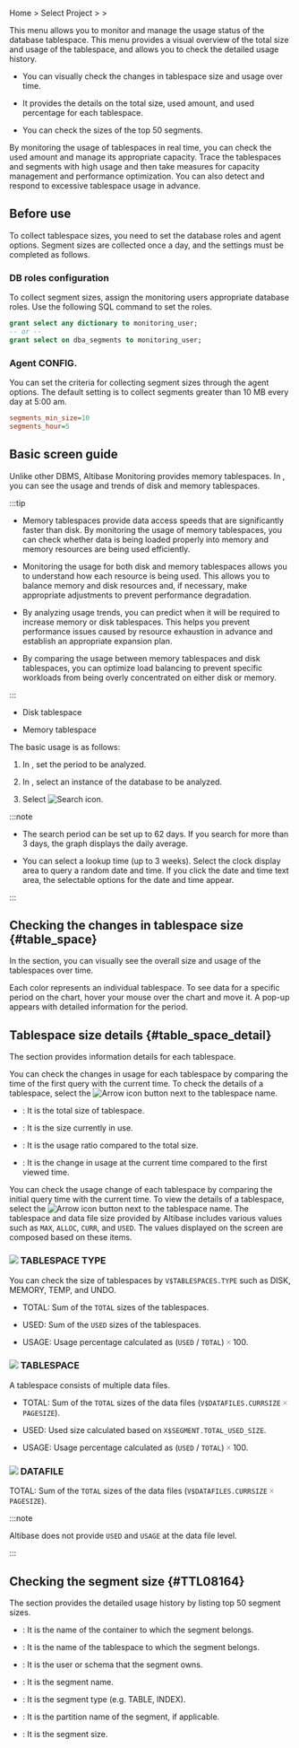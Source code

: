 Home &gt; Select Project &gt; <Cmdname sid="side_reportStat" className="uitext" /> &gt; <Cmdname sid="side_tableSpace" className="uitext" />

This menu allows you to monitor and manage the usage status of the database tablespace. This menu provides a visual overview of the total size and usage of the tablespace, and allows you to check the detailed usage history.

- You can visually check the changes in tablespace size and usage over time.

- It provides the details on the total size, used amount, and used percentage for each tablespace.

<Xclude product="altibase">

- You can check the sizes of the top 50 segments.

</Xclude>

By monitoring the usage of tablespaces in real time, you can check the used amount and manage its appropriate capacity. Trace the tablespaces and segments with high usage and then take measures for capacity management and performance optimization. You can also detect and respond to excessive tablespace usage in advance.

<Xclude product="altibase">

## Before use

To collect tablespace sizes, you need to set the database roles and agent options. Segment sizes are collected once a day, and the settings must be completed as follows.

### DB roles configuration

To collect segment sizes, assign the monitoring users appropriate database roles. Use the following SQL command to set the roles.

```sql title="SQL"
grant select any dictionary to monitoring_user;
-- or --
grant select on dba_segments to monitoring_user;
```

### Agent CONFIG.

You can set the criteria for collecting segment sizes through the agent options. The default setting is to collect segments greater than 10 MB every day at 5:00 am.

```ini title="whatap.conf"
segments_min_size=10
segments_hour=5
```

</Xclude>

## Basic screen guide

<Xclude product="altibase"><ProdImg img='db-stat-table-space.png' desc='Tablespace size' /></Xclude>

<InDoc product="altibase">

Unlike other DBMS, Altibase Monitoring provides memory tablespaces. In <Cmdname sid="side_tableSpace" className="uitext" />, you can see the usage and trends of disk and memory tablespaces.

:::tip

- Memory tablespaces provide data access speeds that are significantly faster than disk. By monitoring the usage of memory tablespaces, you can check whether data is being loaded properly into memory and memory resources are being used efficiently.

- Monitoring the usage for both disk and memory tablespaces allows you to understand how each resource is being used. This allows you to balance memory and disk resources and, if necessary, make appropriate adjustments to prevent performance degradation.

- By analyzing usage trends, you can predict when it will be required to increase memory or disk tablespaces. This helps you prevent performance issues caused by resource exhaustion in advance and establish an appropriate expansion plan.

- By comparing the usage between memory tablespaces and disk tablespaces, you can optimize load balancing to prevent specific workloads from being overly concentrated on either disk or memory.

:::

- Disk tablespace

  <ImgLang img='db-stat-table-space-disk-altibase.png' desc='Tablespace size' />

- Memory tablespace

  <ImgLang img='db-stat-table-space-mem-altibase.png' desc='Tablespace size' />

The basic usage is as follows:

</InDoc>

1. In <Cmdname sid="time" className="uitext" />, set the period to be analyzed.

2. In <Cmdname sid="instance" className="uitext" />, select an instance of the database to be analyzed.

3. Select ![Search icon](/img/ico-btn-search.png).

:::note

- The search period can be set up to 62 days. If you search for more than 3 days, the graph displays the daily average.

- You can select a lookup time (up to 3 weeks). Select the clock display area to query a random date and time. If you click the date and time text area, the selectable options for the date and time appear.

:::

## Checking the changes in tablespace size {#table_space}

In the <Cmdname sid="table_space" className="uitext" /> section, you can visually see the overall size and usage of the tablespaces over time.

<InDoc product="oracle,oracle-pro,cubrid"><ImgLang img="db-stat-table-space-check-trend-oracle-pro.png" desc="Tablespace size" /></InDoc>

<InDoc product="altibase"><ImgLang img="db-stat-table-space-check-trend-altibase.png" desc="Tablespace size" /></InDoc>

Each color represents an individual tablespace. To see data for a specific period on the chart, hover your mouse over the chart and move it. A pop-up appears with detailed information for the period.

## Tablespace size details {#table_space_detail}

The <Cmdname sid="table_space_detail" className="uitext" /> section provides information details for each tablespace.

<InDoc product="oracle,oracle-pro,cubrid">

<ImgLang img="db-stat-table-space-size-details-oracle-pro.png" desc="Tablespace size" />

You can check the changes in usage for each tablespace by comparing the time of the first query with the current time. To check the details of a tablespace, select the ![Arrow icon](/img/ic-caret-right.svg) button next to the tablespace name.

- <Cmdname sid="table_space_total" className="uitext" />: It is the total size of tablespace.

- <Cmdname sid="table_space_used" className="uitext" />: It is the size currently in use.

- <Cmdname sid="table_space_usage" className="uitext" />: It is the usage ratio compared to the total size.

- <Cmdname sid="table_space_changed_amount" className="uitext" />: It is the change in usage at the current time compared to the first viewed time.

</InDoc>

<InDoc product="altibase">

<ImgLang img="db-stat-table-space-size-details-altibase.png" desc="Tablespace size" />

You can check the usage change of each tablespace by comparing the initial query time with the current time. To view the details of a tablespace, select the ![Arrow icon](/img/ic-caret-right.svg) button next to the tablespace name. The tablespace and data file size provided by Altibase includes various values ​​such as `MAX`, `ALLOC`, `CURR`, and `USED`. The values ​​displayed on the screen are composed based on these items.

### ![](/img/number-01.png) TABLESPACE TYPE

You can check the size of tablespaces by `V$TABLESPACES.TYPE` such as DISK, MEMORY, TEMP, and UNDO.

- <UI>TOTAL</UI>: Sum of the `TOTAL` sizes of the tablespaces.

- <UI>USED</UI>: Sum of the `USED` sizes of the tablespaces.

- <UI>USAGE</UI>: Usage percentage calculated as (`USED` / `TOTAL`) 🞨 100.

### ![](/img/number-02.png) TABLESPACE

A tablespace consists of multiple data files.

- <UI>TOTAL</UI>: Sum of the `TOTAL` sizes of the data files (`V$DATAFILES.CURRSIZE` 🞨 `PAGESIZE`).

- <UI>USED</UI>: Used size calculated based on `X$SEGMENT.TOTAL_USED_SIZE`.

- <UI>USAGE</UI>: Usage percentage calculated as (`USED` / `TOTAL`) 🞨 100.

### ![](/img/number-03.png) DATAFILE

<UI>TOTAL</UI>: Sum of the `TOTAL` sizes of the data files (`V$DATAFILES.CURRSIZE` 🞨 `PAGESIZE`).

:::note

Altibase does not provide `USED` and `USAGE` at the data file level.

:::

</InDoc>

<Xclude product="altibase">

## Checking the segment size {#TTL08164}

The <Cmdname sid="TTL08164" className="uitext" /> section provides the detailed usage history by listing top 50 segment sizes.

<ImgLang img="db-stat-table-space-size-top50-oracle-pro.png" desc="Tablespace size" />

- <Cmdname sid="TTL08165" className="uitext" />: It is the name of the container to which the segment belongs.

- <Cmdname sid="TTL08166" className="uitext" />: It is the name of the tablespace to which the segment belongs.

- <Cmdname sid="TTL08167" className="uitext" />: It is the user or schema that the segment owns.

- <Cmdname sid="TTL08168" className="uitext" />: It is the segment name.

- <Cmdname sid="TTL08169" className="uitext" />: It is the segment type (e.g. TABLE, INDEX).

- <Cmdname sid="TTL08177" className="uitext" />: It is the partition name of the segment, if applicable.

- <Cmdname sid="table_space_size" className="uitext" />: It is the segment size.

</Xclude>
